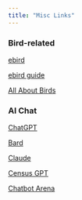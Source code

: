 ```yaml
---
title: "Misc Links"
---
```



### Bird-related



[ebird](https://ebird.org) \

::: {.column-margin}


[ebird guide](https://support.ebird.org/en/support/solutions/articles/48000957911-enter-sightings-on-the-ebird-website)

:::

[All About Birds](https://merlin.allaboutbirds.org)


### AI Chat

[ChatGPT](https://chat.openai.com/)

[Bard](https://bard.google.com/chat)

[Claude](claude.ai)

[Census GPT](https://censusgpt.com/)

[Chatbot Arena](https://chat.lmsys.org/?arena)

